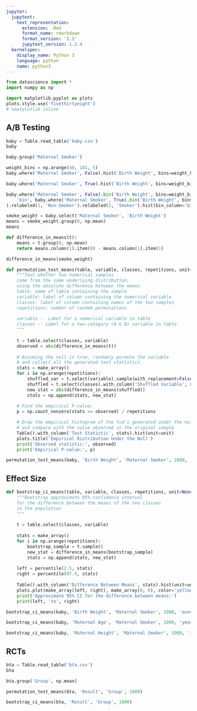 ```yaml
---
jupyter:
  jupytext:
    text_representation:
      extension: .Rmd
      format_name: rmarkdown
      format_version: '1.1'
      jupytext_version: 1.2.4
  kernelspec:
    display_name: Python 3
    language: python
    name: python3
---
```


```python
from datascience import *
import numpy as np

import matplotlib.pyplot as plots
plots.style.use('fivethirtyeight')
# %matplotlib inline
```

<!-- #region {"deletable": true, "editable": true} -->
## A/B Testing
<!-- #endregion -->

```python
baby = Table.read_table('baby.csv')
baby
```

```python
baby.group('Maternal Smoker')
```

```python
weight_bins = np.arange(40, 181, 5)
baby.where('Maternal Smoker', False).hist('Birth Weight', bins=weight_bins, unit='ounce')
```

```python
baby.where('Maternal Smoker', True).hist('Birth Weight', bins=weight_bins, unit='ounce')
```

```python
baby.where('Maternal Smoker', False).bin('Birth Weight', bins=weight_bins).join(
    'bin', baby.where('Maternal Smoker', True).bin('Birth Weight', bins=weight_bins)
).relabeled(1, 'Non-Smoker').relabeled(2, 'Smoker').hist(bin_column='bin')
```

```python
smoke_weight = baby.select('Maternal Smoker', 'Birth Weight')
means = smoke_weight.group(0, np.mean)
means
```

```python
def difference_in_means(t):
    means = t.group(0, np.mean)
    return means.column(1).item(0) - means.column(1).item(1)

difference_in_means(smoke_weight)
```

```python
def permutation_test_means(table, variable, classes, repetitions, unit=None):
    """Test whether two numerical samples 
    come from the same underlying distribution, 
    using the absolute difference between the means.
    table: name of table containing the sample
    variable: label of column containing the numerical variable 
    classes: label of column containing names of the two samples
    repetitions: number of random permutations
    
    variable -- Label for a numerical variable in table
    classes -- Label for a two-category (A & B) variable in table
    """
    
    t = table.select(classes, variable)
    observed = abs(difference_in_means(t))
    
    # Assuming the null is true, randomly permute the variable 
    # and collect all the generated test statistics
    stats = make_array()
    for i in np.arange(repetitions):
        shuffled_var = t.select(variable).sample(with_replacement=False).column(0)
        shuffled = t.select(classes).with_column('Shuffled Variable', shuffled_var)
        new_stat = abs(difference_in_means(shuffled))
        stats = np.append(stats, new_stat)
    
    # Find the empirical P-value:
    p = np.count_nonzero(stats >= observed) / repetitions

    # Draw the empirical histogram of the tvd's generated under the null, 
    # and compare with the value observed in the original sample
    Table().with_column('Test Statistic', stats).hist(unit=unit)
    plots.title('Empirical Distribution Under the Null')
    print('Observed statistic:', observed)
    print('Empirical P-value:', p)
```

```python
permutation_test_means(baby, 'Birth Weight', 'Maternal Smoker', 1000, 'ounce')
```

## Effect Size

```python
def bootstrap_ci_means(table, variable, classes, repetitions, unit=None):
    """Bootstrap approximate 95% confidence interval
    for the difference between the means of the two classes
    in the population
    """
    
    t = table.select(classes, variable)
    
    stats = make_array()
    for i in np.arange(repetitions):
        bootstrap_sample = t.sample()
        new_stat = difference_in_means(bootstrap_sample)
        stats = np.append(stats, new_stat)
        
    left = percentile(2.5, stats)
    right = percentile(97.5, stats)
    
    Table().with_column('Difference Between Means', stats).hist(unit=unit)
    plots.plot(make_array(left, right), make_array(0, 0), color='yellow', lw=8)
    print('Approximate 95% CI for the difference between means:')
    print(left, 'to', right)
```

```python
bootstrap_ci_means(baby, 'Birth Weight', 'Maternal Smoker', 1000, 'ounce')
```

```python
bootstrap_ci_means(baby, 'Maternal Age', 'Maternal Smoker', 1000, 'year')
```

```python
bootstrap_ci_means(baby, 'Maternal Height', 'Maternal Smoker', 1000, 'inch')
```

## RCTs

```python
bta = Table.read_table('bta.csv')
bta
```

```python
bta.group('Group', np.mean)
```

```python
permutation_test_means(bta, 'Result', 'Group', 1000)
```

```python
bootstrap_ci_means(bta, 'Result', 'Group', 1000)
```
